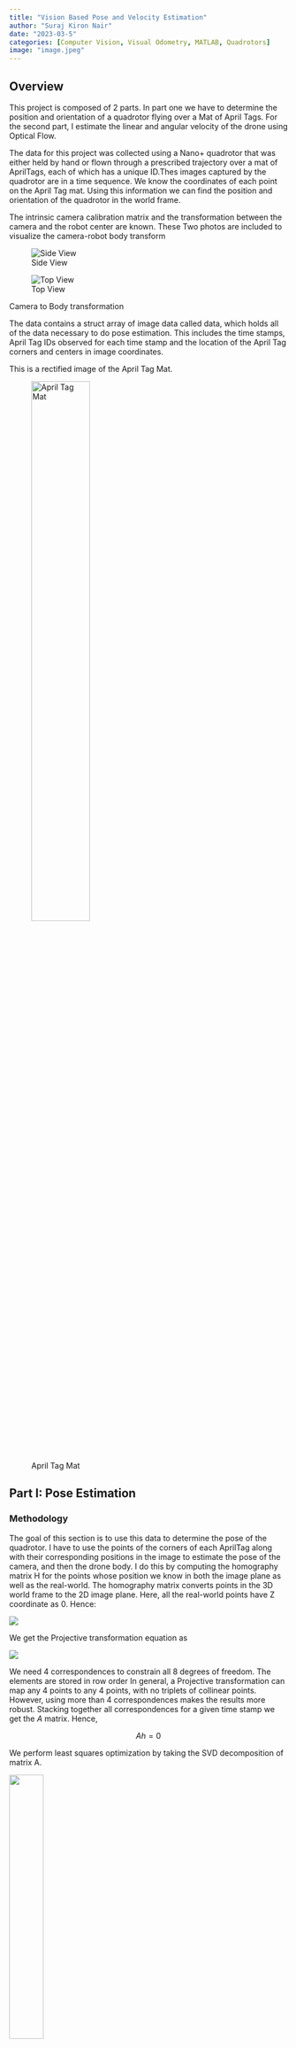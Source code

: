 ```yaml
---
title: "Vision Based Pose and Velocity Estimation"
author: "Suraj Kiron Nair"
date: "2023-03-5"
categories: [Computer Vision, Visual Odometry, MATLAB, Quadrotors]
image: "image.jpeg"
---
```


## Overview
This project is composed of 2 parts. In part one we have to determine the position and orientation of a quadrotor flying over a Mat of April Tags. For the second part, I estimate the linear and angular velocity of the drone using Optical Flow.

The data for this project was collected using a Nano+ quadrotor that was either held by hand or flown
through a prescribed trajectory over a mat of AprilTags, each of which has a unique ID.Thes images captured by the quadrotor are in a time sequence. We know the coordinates of each point on the April Tag mat. Using this information we can find the position and orientation of the quadrotor in the world frame.	

The intrinsic camera calibration matrix and the transformation between the camera and the robot center
are known. These Two photos are included to visualize the camera-robot body transform

::: {#fig-elephants layout-ncol=2}

![Side View](side_view.jpg){#fig-surus}

![Top View](top_view.jpeg){#fig-hanno}

Camera to Body transformation
:::


The data contains a struct array of image data called data,
which holds all of the data necessary to do pose estimation. This includes the time stamps, April Tag IDs observed for each time stamp and the location of the April Tag corners and centers in image coordinates.

This is a rectified image of the April Tag Mat.

![April Tag Mat](aprilTagMat.png){width="50%"}


## Part I: Pose Estimation
### Methodology

The goal of this section is to use this data to determine the pose of the quadrotor.
I have to use the points of the corners of each AprilTag along with their corresponding positions in the image to estimate the pose of the camera, and then the drone body. I do this by computing the homography matrix H for the points whose position we know in both the image plane as well as the real-world. The homography matrix converts points in the 3D world frame to the 2D image plane. Here, all the real-world points have Z coordinate as 0. Hence:

![](Picture1.png){fig-align="center"}

We get the Projective transformation equation as

![](Picture2.png){fig-align="center"}

We need 4 correspondences to constrain all 8 degrees of freedom. The elements are stored in row order In general, a Projective transformation can map any 4 points to any 4 points, with no triplets of collinear points. However, using more than 4 correspondences makes the results more robust. Stacking together all correspondences for a given time stamp we get the $A$ matrix. Hence,

$$Ah = 0$$

We perform least squares optimization by taking the SVD decomposition of matrix A.

![](Picture3.png){fig-align="center" width="35%"}

We get the homography matrix from 9th coloumn of the V matrix.

![](Picture4.png){fig-align="center" width="80%"}

From this we extract our Rotation matrix $(R)$ and our Translation Vector $(T)$.

![](Picture5.png){fig-align="center" width="50%"}

The diagonal guarantees it is a rotation matrix with determinant 1. To find our estimate of the translation we just make sure it is in the right scale using the following.

$$T = \hat{T}/||\hat{R_1}||$$

## Pose Tracking Results 

The results show that the calculated pose (blue) is closely tracking the ground truth from the Vicon (red).

![Dataset 1: Position and Orientation Tracking Results](Picture6.png){fig-align="center"}

![Dataset 2: Position and Orientation Tracking Results](Picture7.png){fig-align="center"}

## Part II: Velocity Estimation

### Methodology
We first extract corners in each image. I used MATLAB’s built in corner detectors detectFASTfeatures to accomplish this. The extracted corners  includes  corners from the random scribble.

After extracting corners, the next step is to compute the motion(Optical Flow) between these corners in two consecutive images. This is achieved using the Kanade-Lucas-Tomasi (KLT) feature tracker in MATLAB. Optical flow refers to the pattern of apparent motion of objects, surfaces, and edges in a visual scene caused by the relative motion between an observer and the scene.

We need to solve the Motion Field Equation for the case of fixed depth. The Motion Field Equation relates the image plane velocities of the points (denoted by $( \dot{p} )$) to the motion of the camera or object. This equation is based on the assumption of a fixed depth (denoted by $( Z )$), where$ ( A(p) )$ and $( B(p) )$ are functions of the point coordinates in the image, and $( V )$ and $( \Omega )$ represent the linear and angular velocities, respectively.
$$ \dot{p} = \frac{1}{Z} A(p)V + B(p)\Omega$$
$$\dot{p} = \frac{1}{Z} A(p)V + B(p)\Omega = \left( \frac{1}{Z} A(p) \quad B(p) \right) \begin{pmatrix} V \\ \Omega \end{pmatrix}$$

**Least Squares Minimization**: The estimated velocities are obtained by solving an optimization problem, where the sum of the squared differences between the observed image plane velocities (\( \dot{p}_i \)) and those predicted by the Motion Field Equation is minimized. This is a classic least squares problem

$$V^*, \Omega^* = \arg\min_{V,\Omega} \sum_{i=1}^n \left\| \left( \frac{1}{Z_i} A(p_i) \quad B(p_i) \right) \begin{pmatrix} V \\ \Omega \end{pmatrix} - \dot{p}_i \right\|^2
$$

**Velocity Estimation Equation**: Finally, the solution to the optimization problem yields the estimated linear and angular velocities $( V^*)$ and $( \Omega^* )$, encapsulated in a matrix form. The matrix $ ( H^+ )$ is the pseudo-inverse of a matrix $( H )$, which relates the observed velocities $( \dot{p} )$ to the motion parameters $( V )$ and $( \Omega )$. The pseudo-inverse is used when the system of equations is either underdetermined or overdetermined, allowing for a least squares solution to the problem.

$$\begin{pmatrix}
V^* \\
\Omega^*
\end{pmatrix} = H^+ \dot{p}$$


### RANSAC (RANdom SAmple Consensus) ###
RANSAC is an algorithm used for estimating parameters of a mathematical model from a set of data that may contain outliers. The algorithm works by iteratively selecting random subsets of data points and fitting a model to these subsets. The model parameters are then evaluated on the remaining data points, and if the model fits well to a sufficient number of points, it is considered a good fit and the algorithm terminates.
The number of attempts(k) required to achieve a probability of success Psuccess is given by the equation
$$k = \frac{\log(1 - P_{\text{success}})}{\log(1 - e^{-M})}
$$

To implement RANSAC I use the following pseudocode
![RANSAC pseudocode](Picture8.png){fig-align="center"}

### Veloctiy Estimation Results

The graph has a noticeable pattern of increased activity, particularly spikes, which could indicate rapid changes in altitude or disturbances affecting the drone's movement. The predictions seems to be noisy need to experiment by tuning tracker parameters and using different tracker algorithms.
Overall, the predictions track the true velocities closely but there is room for improvement.

![Linear and Angular Velocity Estimation Results](Picture9.png){fig-align="center"}

[Next Project: Unscented Kalman Filter](..\6_RLAN_3_UKF\index.qmd)